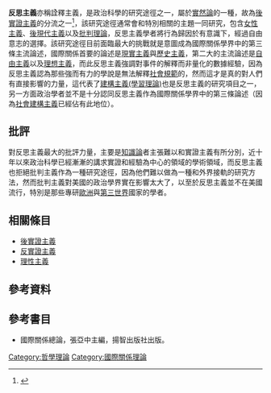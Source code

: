 '''反思主義'''亦稱詮釋主義，是政治科學的研究途徑之一，屬於[[實在論|實然論]]的一種，故為[[後實證主義|後實證主義]]的分流之一<ref>{{Cite web |url=http://www.docin.com/p-23518470.html |title=理性主義與建構主義的理論總合 |accessdate=2011-08-28 |archive-date=2015-01-11 |archive-url=https://web.archive.org/web/20150111150951/http://www.docin.com/p-23518470.html |dead-url=no }}</ref>，該研究途徑通常會和特別相關的主題一同研究，包含[[女性主義|女性主義]]、[[後現代主義|後現代主義]]以及[[批判理論|批判理論]]，反思主義學者將行為歸因於有意識下，經過自由意志的選擇。該研究途徑目前面臨最大的挑戰就是意圖成為國際關係學界中的第三條主流論述，國際關係首要的論述是[[現實主義|現實主義]]與[[歷史主義|歷史主義]]，第二大的主流論述是[[自由主義|自由主義]]以及[[理想主義|理想主義]]，而此反思主義強調對事件的解釋而非量化的數據經驗，因為反思主義認為那些強而有力的學說是無法解釋[[社會規範|社會規範]]的，然而這才是真的對人們有直接影響的力量，這代表了[[建構主義(學習理論)|建構主義(學習理論)]]也是反思主義的研究項目之一，另一方面政治學者並不是十分認同反思主義作為國際關係學界中的第三條論述（因為[[社會建構主義|社會建構主義]]已經佔有此地位）。

==批評==
對反思主義最大的批評力量，主要是[[知識論|知識論]]者主張難以和實證主義有所分別，近十年以來政治科學已經漸漸的講求實證和經驗為中心的領域的學術領域，而反思主義也拒絕批判主義作為一種研究途徑，因為他們難以做為一種和外界接軌的研究方法，然而批判主義對美國的政治學界實在影響太大了，以至於反思主義並不在美國流行，特別是那些專研[[歐洲|歐洲]]與[[第三世界|第三世界]]國家的學者。
==相關條目==
*[[後實證主義|後實證主義]]
*[[反實證主義|反實證主義]]
*[[理性主義|理性主義]]
==參考資料==
<references/>
==參考書目==
*國際關係總論，張亞中主編，揚智出版社出版。
[[Category:哲學理論|Category:哲學理論]]
[[Category:國際關係理論|Category:國際關係理論]]